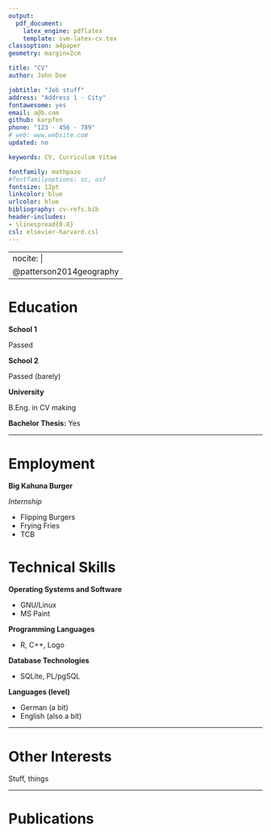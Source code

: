 ```yaml
---
output: 
  pdf_document:
    latex_engine: pdflatex
    template: svm-latex-cv.tex
classoption: a4paper
geometry: margin=2cm

title: "CV"
author: John Doe

jobtitle: "Job stuff"
address: "Address 1 · City"
fontawesome: yes
email: a@b.com
github: karpfen
phone: "123 · 456 · 789"
# web: www.website.com
updated: no

keywords: CV, Curriculum Vitae

fontfamily: mathpazo
#fontfamilyoptions: sc, osf
fontsize: 12pt
linkcolor: blue
urlcolor: blue
bibliography: cv-refs.bib
header-includes:
- \linespread{0.8}
csl: elsevier-harvard.csl
---
```

---
nocite: |
    @patterson2014geography
---

# Education

**School 1** \hfill \textit{2016}

Passed

**School 2** \hfill \textit{2017}

Passed (barely)

**University** \hfill \textit{2017}

B.Eng. in CV making

**Bachelor Thesis:**
Yes

***

# Employment

**Big Kahuna Burger** \hfill \textit{January 2012 -- November 2013}

*Internship* \hfill \textit{City}

* Flipping Burgers
* Frying Fries
* TCB

\pagebreak

# Technical Skills

**Operating Systems and Software**

* GNU/Linux
* MS Paint

**Programming Languages**

* R, C++, Logo

**Database Technologies**

* SQLite, PL/pgSQL

**Languages (level)**

* German (a bit)
* English (also a bit)

***

# Other Interests

Stuff, things

***

# Publications
